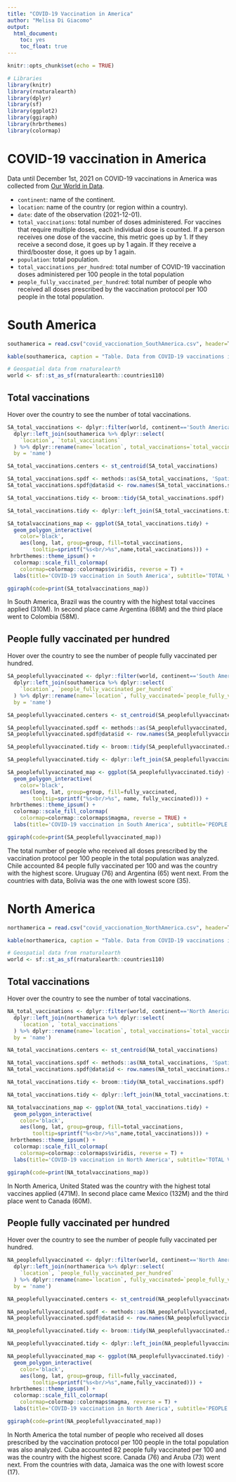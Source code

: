 ```yaml
---
title: "COVID-19 Vaccination in America"
author: "Melisa Di Giacomo"
output: 
  html_document:
    toc: yes
    toc_float: true
---
```


```r
knitr::opts_chunk$set(echo = TRUE)
```

```r
# Libraries
library(knitr)
library(rnaturalearth)
library(dplyr)
library(sf)
library(ggplot2)
library(ggiraph)
library(hrbrthemes)
library(colormap)
```

# COVID-19 vaccination in America

Data until December 1st, 2021 on COVID-19 vaccinations in America was collected from [Our World in Data](https://github.com/owid/covid-19-data/tree/master/public/data/vaccinations). 

* `continent`: name of the continent.
* `location`: name of the country (or region within a country).
* `date`: date of the observation (2021-12-01).
* `total_vaccinations`: total number of doses administered. For vaccines that require multiple doses, each individual dose is counted. If a person receives one dose of the vaccine, this metric goes up by 1. If they receive a second dose, it goes up by 1 again. If they receive a third/booster dose, it goes up by 1 again.
* `population`: total population.
* `total_vaccinations_per_hundred`: total number of COVID-19 vaccination doses administered per 100 people in the total population
* `people_fully_vaccinated_per_hundred`: total number of people who received all doses prescribed by the vaccination protocol per 100 people in the total population.



# South America


```r
southamerica = read.csv("covid_vaccionation_SouthAmerica.csv", header=T)

kable(southamerica, caption = "Table. Data from COVID-19 vaccinations in South America until December 1st, 2021")
```

```r
# Geospatial data from rnaturalearth
world <- sf::st_as_sf(rnaturalearth::countries110)
```

## Total vaccinations

Hover over the country to see the number of total vaccinations.


```r
SA_total_vaccinations <- dplyr::filter(world, continent=='South America') %>%
  dplyr::left_join(southamerica %>% dplyr::select(
    `location`, `total_vaccinations`
  ) %>% dplyr::rename(name=`location`, total_vaccinations=`total_vaccinations`),
  by = 'name')
```

```r
SA_total_vaccinations.centers <- st_centroid(SA_total_vaccinations)

SA_total_vaccinations.spdf <- methods::as(SA_total_vaccinations, 'Spatial')
SA_total_vaccinations.spdf@data$id <- row.names(SA_total_vaccinations.spdf@data)

SA_total_vaccinations.tidy <- broom::tidy(SA_total_vaccinations.spdf)
```


```r
SA_total_vaccinations.tidy <- dplyr::left_join(SA_total_vaccinations.tidy, SA_total_vaccinations.spdf@data, by='id')

SA_totalvaccinations_map <- ggplot(SA_total_vaccinations.tidy) +
  geom_polygon_interactive(
    color='black',
    aes(long, lat, group=group, fill=total_vaccinations,
        tooltip=sprintf("%s<br/>%s",name,total_vaccinations))) +
 hrbrthemes::theme_ipsum() +
  colormap::scale_fill_colormap(
    colormap=colormap::colormaps$viridis, reverse = T) +
  labs(title='COVID-19 vaccination in South America', subtitle='TOTAL VACCINATIONS', caption='Source: Our World in Data')

ggiraph(code=print(SA_totalvaccinations_map))
```

In South America, Brazil was the country with the highest total vaccines applied (310M). In second place came Argentina (68M) and the third place went to Colombia (58M).


## People fully vaccinated per hundred

Hover over the country to see the number of people fully vaccinated per hundred.

```r
SA_peoplefullyvaccinated <- dplyr::filter(world, continent=='South America') %>%
  dplyr::left_join(southamerica %>% dplyr::select(
    `location`, `people_fully_vaccinated_per_hundred`
  ) %>% dplyr::rename(name=`location`, fully_vaccinated=`people_fully_vaccinated_per_hundred`),
  by = 'name')
```

```r
SA_peoplefullyvaccinated.centers <- st_centroid(SA_peoplefullyvaccinated)

SA_peoplefullyvaccinated.spdf <- methods::as(SA_peoplefullyvaccinated, 'Spatial')
SA_peoplefullyvaccinated.spdf@data$id <- row.names(SA_peoplefullyvaccinated.spdf@data)

SA_peoplefullyvaccinated.tidy <- broom::tidy(SA_peoplefullyvaccinated.spdf)
```

```r
SA_peoplefullyvaccinated.tidy <- dplyr::left_join(SA_peoplefullyvaccinated.tidy, SA_peoplefullyvaccinated.spdf@data, by='id')

SA_peoplefullyvaccinated_map <- ggplot(SA_peoplefullyvaccinated.tidy) +
  geom_polygon_interactive(
    color='black',
    aes(long, lat, group=group, fill=fully_vaccinated,
        tooltip=sprintf("%s<br/>%s", name, fully_vaccinated))) +
 hrbrthemes::theme_ipsum() +
  colormap::scale_fill_colormap(
    colormap=colormap::colormaps$magma, reverse = TRUE) +
  labs(title='COVID-19 vaccination in South America', subtitle='PEOPLE FULLY VACCINATED PER HUNDRED UNTIL 2021-12-01', caption='Source: Our World in Data')

ggiraph(code=print(SA_peoplefullyvaccinated_map))
```


The total number of people who received all doses prescribed by the vaccination protocol per 100 people in the total population was analyzed. Chile accounted 84 people fully vaccinated per 100 and was the country with the highest score. Uruguay (76) and Argentina (65) went next. From the countries with data, Bolivia was the one with lowest score (35).


# North America

```r
northamerica = read.csv("covid_vaccionation_NorthAmerica.csv", header=T)

kable(northamerica, caption = "Table. Data from COVID-19 vaccinations in North America until December 1st, 2021")
```

```r
# Geospatial data from rnaturalearth
world <- sf::st_as_sf(rnaturalearth::countries110)
```

## Total vaccinations

Hover over the country to see the number of total vaccinations.

```r
NA_total_vaccinations <- dplyr::filter(world, continent=='North America') %>%
  dplyr::left_join(northamerica %>% dplyr::select(
    `location`, `total_vaccinations`
  ) %>% dplyr::rename(name=`location`, total_vaccinations=`total_vaccinations`),
  by = 'name')
```

```r
NA_total_vaccinations.centers <- st_centroid(NA_total_vaccinations)

NA_total_vaccinations.spdf <- methods::as(NA_total_vaccinations, 'Spatial')
NA_total_vaccinations.spdf@data$id <- row.names(NA_total_vaccinations.spdf@data)

NA_total_vaccinations.tidy <- broom::tidy(NA_total_vaccinations.spdf)
```


```r
NA_total_vaccinations.tidy <- dplyr::left_join(NA_total_vaccinations.tidy, NA_total_vaccinations.spdf@data, by='id')

NA_totalvaccinations_map <- ggplot(NA_total_vaccinations.tidy) +
  geom_polygon_interactive(
    color='black',
    aes(long, lat, group=group, fill=total_vaccinations,
        tooltip=sprintf("%s<br/>%s",name,total_vaccinations))) +
 hrbrthemes::theme_ipsum() +
  colormap::scale_fill_colormap(
    colormap=colormap::colormaps$viridis, reverse = T) +
  labs(title='COVID-19 vaccination in North America', subtitle='TOTAL VACCINATIONS', caption='Source: Our World in Data')

ggiraph(code=print(NA_totalvaccinations_map))
```

In North America, United Stated was the country with the highest total vaccines applied (471M). In second place came Mexico (132M) and the third place went to Canada (60M).

## People fully vaccinated per hundred

Hover over the country to see the number of people fully vaccinated per hundred.

```r
NA_peoplefullyvaccinated <- dplyr::filter(world, continent=='North America') %>%
  dplyr::left_join(northamerica %>% dplyr::select(
    `location`, `people_fully_vaccinated_per_hundred`
  ) %>% dplyr::rename(name=`location`, fully_vaccinated=`people_fully_vaccinated_per_hundred`),
  by = 'name')
```

```r
NA_peoplefullyvaccinated.centers <- st_centroid(NA_peoplefullyvaccinated)

NA_peoplefullyvaccinated.spdf <- methods::as(NA_peoplefullyvaccinated, 'Spatial')
NA_peoplefullyvaccinated.spdf@data$id <- row.names(NA_peoplefullyvaccinated.spdf@data)

NA_peoplefullyvaccinated.tidy <- broom::tidy(NA_peoplefullyvaccinated.spdf)
```


```r
NA_peoplefullyvaccinated.tidy <- dplyr::left_join(NA_peoplefullyvaccinated.tidy, NA_peoplefullyvaccinated.spdf@data, by='id')

NA_peoplefullyvaccinated_map <- ggplot(NA_peoplefullyvaccinated.tidy) +
  geom_polygon_interactive(
    color='black',
    aes(long, lat, group=group, fill=fully_vaccinated,
        tooltip=sprintf("%s<br/>%s",name,fully_vaccinated))) +
 hrbrthemes::theme_ipsum() +
  colormap::scale_fill_colormap(
    colormap=colormap::colormaps$magma, reverse = T) +
  labs(title='COVID-19 vaccination in North America', subtitle='PEOPLE FULLY VACCINATED PER HUNDRED UNTIL 2021-12-01', caption='Source: Our World in Data')

ggiraph(code=print(NA_peoplefullyvaccinated_map))
```

In North America the total number of people who received all doses prescribed by the vaccination protocol per 100 people in the total population was also analyzed. Cuba accounted 82 people fully vaccinated per 100 and was the country with the highest score. Canada (76) and Aruba (73) went next. From the countries with data, Jamaica was the one with lowest score (17).